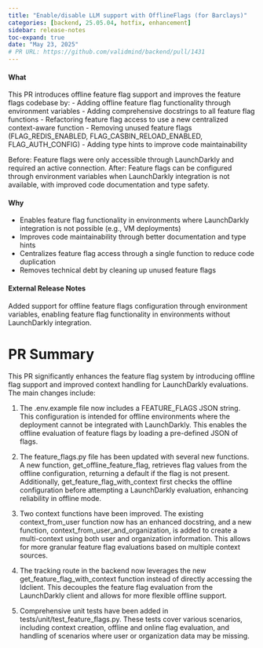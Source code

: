 ```yaml
---
title: "Enable/disable LLM support with OfflineFlags (for Barclays)"
categories: [backend, 25.05.04, hotfix, enhancement]
sidebar: release-notes
toc-expand: true
date: "May 23, 2025"
# PR URL: https://github.com/validmind/backend/pull/1431
---
```

#### What
This PR introduces offline feature flag support and improves the feature flags codebase by:
- Adding offline feature flag functionality through environment variables
- Adding comprehensive docstrings to all feature flag functions
- Refactoring feature flag access to use a new centralized context-aware function
- Removing unused feature flags (FLAG_REDIS_ENABLED, FLAG_CASBIN_RELOAD_ENABLED, FLAG_AUTH_CONFIG)
- Adding type hints to improve code maintainability

Before: Feature flags were only accessible through LaunchDarkly and required an active connection.
After: Feature flags can be configured through environment variables when LaunchDarkly integration is not available, with improved code documentation and type safety.

#### Why
- Enables feature flag functionality in environments where LaunchDarkly integration is not possible (e.g., VM deployments)
- Improves code maintainability through better documentation and type hints
- Centralizes feature flag access through a single function to reduce code duplication
- Removes technical debt by cleaning up unused feature flags

#### External Release Notes
Added support for offline feature flags configuration through environment variables, enabling feature flag functionality in environments without LaunchDarkly integration.

# PR Summary

This PR significantly enhances the feature flag system by introducing offline flag support and improved context handling for LaunchDarkly evaluations. The main changes include:

1. The .env.example file now includes a FEATURE_FLAGS JSON string. This configuration is intended for offline environments where the deployment cannot be integrated with LaunchDarkly. This enables the offline evaluation of feature flags by loading a pre-defined JSON of flags.

2. The feature_flags.py file has been updated with several new functions. A new function, get_offline_feature_flag, retrieves flag values from the offline configuration, returning a default if the flag is not present. Additionally, get_feature_flag_with_context first checks the offline configuration before attempting a LaunchDarkly evaluation, enhancing reliability in offline mode.

3. Two context functions have been improved. The existing context_from_user function now has an enhanced docstring, and a new function, context_from_user_and_organization, is added to create a multi-context using both user and organization information. This allows for more granular feature flag evaluations based on multiple context sources.

4. The tracking route in the backend now leverages the new get_feature_flag_with_context function instead of directly accessing the ldclient. This decouples the feature flag evaluation from the LaunchDarkly client and allows for more flexible offline support.

5. Comprehensive unit tests have been added in tests/unit/test_feature_flags.py. These tests cover various scenarios, including context creation, offline and online flag evaluation, and handling of scenarios where user or organization data may be missing.